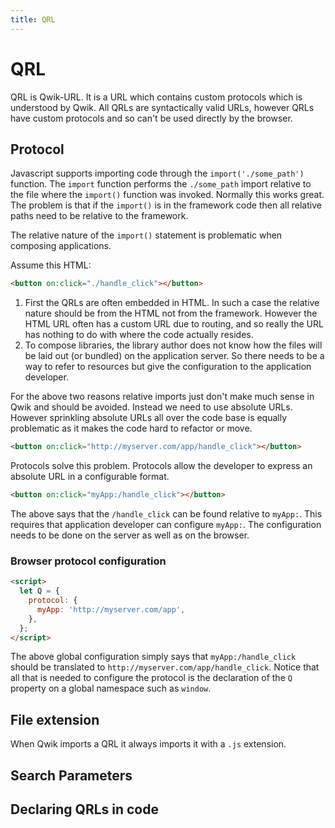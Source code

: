 ```yaml
---
title: QRL
---
```


# QRL

QRL is Qwik-URL. It is a URL which contains custom protocols which is understood by Qwik. All QRLs are syntactically valid URLs, however QRLs have custom protocols and so can't be used directly by the browser.

## Protocol

Javascript supports importing code through the `import('./some_path')` function. The `import` function performs the `./some_path` import relative to the file where the `import()` function was invoked. Normally this works great. The problem is that if the `import()` is in the framework code then all relative paths need to be relative to the framework.

The relative nature of the `import()` statement is problematic when composing applications.

Assume this HTML:

```html
<button on:click="./handle_click"></button>
```

1. First the QRLs are often embedded in HTML. In such a case the relative nature should be from the HTML not from the framework. However the HTML URL often has a custom URL due to routing, and so really the URL has nothing to do with where the code actually resides.
2. To compose libraries, the library author does not know how the files will be laid out (or bundled) on the application server. So there needs to be a way to refer to resources but give the configuration to the application developer.

For the above two reasons relative imports just don't make much sense in Qwik and should be avoided. Instead we need to use absolute URLs. However sprinkling absolute URLs all over the code base is equally problematic as it makes the code hard to refactor or move.

```html
<button on:click="http://myserver.com/app/handle_click"></button>
```

Protocols solve this problem. Protocols allow the developer to express an absolute URL in a configurable format.

```html
<button on:click="myApp:/handle_click"></button>
```

The above says that the `/handle_click` can be found relative to `myApp:`. This requires that application developer can configure `myApp:`. The configuration needs to be done on the server as well as on the browser.

### Browser protocol configuration

```html
<script>
  let Q = {
    protocol: {
      myApp: 'http://myserver.com/app',
    },
  };
</script>
```

The above global configuration simply says that `myApp:/handle_click` should be translated to `http://myserver.com/app/handle_click`. Notice that all that is needed to configure the protocol is the declaration of the `Q` property on a global namespace such as `window`.

## File extension

When Qwik imports a QRL it always imports it with a `.js` extension.

## Search Parameters

## Declaring QRLs in code
